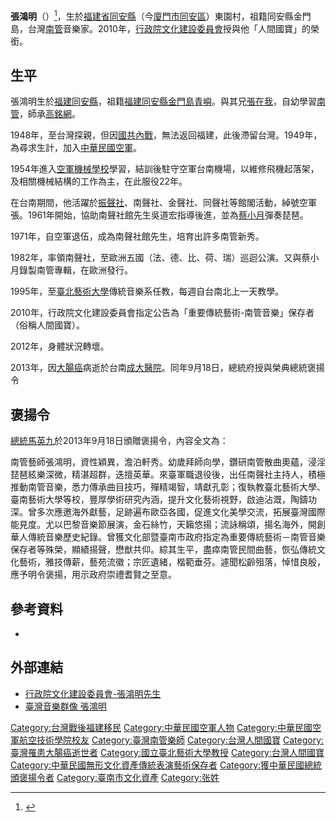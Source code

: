 '''張鴻明'''（{{bd|1920年||2013年|7月26日|catIdx=Chang}}）<ref>{{cite web
|url=http://www.epochtimes.com/gb/13/9/21/n3969218.htm
|website=大紀元
|date=2013年9月21日
|accessdate=2018年7月6日
|title=追思国宝张鸿明 颁总统褒扬令
|author=徐卉（中央社记者）
|archive-date=2018年7月6日
|archive-url=https://web.archive.org/web/20180706190630/http://www.epochtimes.com/gb/13/9/21/n3969218.htm
|dead-url=no
}}</ref>，生於[[福建省_(中華民國)|福建省]][[同安縣|同安縣]]（今[[廈門市|廈門市]][[同安區|同安區]]）東園村，祖籍同安縣金門島，台灣[[南管|南管]]音樂家。2010年，[[行政院文化建設委員會|行政院文化建設委員會]]授與他「人間國寶」的榮銜。

==生平==
張鴻明生於[[福建|福建]][[同安縣|同安縣]]，祖籍[[福建|福建]][[同安縣|同安縣]][[金門島|金門島]][[青嶼|青嶼]]。與其兄[[張在我|張在我]]，自幼學習[[南管|南管]]，師承[[高銘網|高銘網]]。

1948年，至台灣探親，但因[[國共內戰|國共內戰]]，無法返回福建，此後滯留台灣。1949年，為尋求生計，加入[[中華民國空軍|中華民國空軍]]。

1954年進入[[空軍機械學校|空軍機械學校]]學習，結訓後駐守空軍台南機場，以維修飛機起落架，及相關機械結構的工作為主，在此服役22年。

在台南期間，他活躍於[[振聲社|振聲社]]、南聲社、金聲社、同聲社等館閣活動，綽號空軍張。1961年開始，協助南聲社館先生吳道宏指導後進，並為[[蔡小月|蔡小月]]彈奏琵琶。

1971年，自空軍退伍，成為南聲社館先生，培育出許多南管新秀。

1982年，率領南聲社，至歐洲五國（法、德、比、荷、瑞）巡迴公演。又與蔡小月錄製南管專輯，在歐洲發行。

1995年，至[[臺北藝術大學|臺北藝術大學]]傳統音樂系任教，每週自台南北上一天教學。

2010年，行政院文化建設委員會指定公告為「重要傳統藝術-南管音樂」保存者（俗稱人間國寶）。

2012年，身體狀況轉壞。

2013年，因[[大腸癌|大腸癌]]病逝於台南[[成大醫院|成大醫院]]。同年9月18日，總統府授與榮典總統褒揚令
==褒揚令==

[[總統|總統]][[馬英九|馬英九]]於2013年9月18日頒贈褒揚令，內容全文為：

南管藝師張鴻明，資性穎異，澹泊軒秀。幼歲拜師向學，鑽研南管散曲奧蘊，浸淫琵琶絃樂深微，精湛超群，迭擅英華。來臺軍職退役後，出任南聲社主持人，積極推動南管音樂，悉力傳承曲目技巧，殫精竭智，靖獻孔彰；復執教臺北藝術大學、臺南藝術大學等校，豐厚學術研究內涵，提升文化藝術視野，啟迪沾溉，陶鑄功深。曾多次應邀海外獻藝，足跡遍布歐亞各國，促進文化美學交流，拓展臺灣國際能見度。尤以巴黎音樂節展演，金石絲竹，天籟悠揚；流詠稱頌，揚名海外，開創華人傳統音樂歷史紀錄。曾獲文化部暨臺南市政府指定為重要傳統藝術－南管音樂保存者等殊榮，顯績揚聲，懋猷共仰。綜其生平，盡瘁南管民間曲藝，恢弘傳統文化藝術，雅技傳薪，藝苑流徽；宗匠遺緒，楷範垂芬。遽聞松齡殂落，悼惜良殷，應予明令褒揚，用示政府崇禮耆賢之至意。

==參考資料==
{{reflist}}
* {{Cite book|title=《張鴻明生命史：來自遙遠地方的音樂》|last=呂錘寬|publisher=文化部文化資產局|year=2013|isbn=9789860378245|location=臺北市}}

==外部連結==
*[http://www.topwin.com.tw/99hach/index02-03.html 行政院文化建設委員會-張鴻明先生] {{Wayback|url=http://www.topwin.com.tw/99hach/index02-03.html |date=20150613121015 }}
*[http://musiciantw.ncfta.gov.tw/list.aspx?c=&p=M070 臺灣音樂群像 張鴻明] {{Wayback|url=http://musiciantw.ncfta.gov.tw/list.aspx?c=&p=M070 |date=20180122125112 }}

[[Category:台灣戰後福建移民|Category:台灣戰後福建移民]]
[[Category:中華民國空軍人物|Category:中華民國空軍人物]]
[[Category:中華民國空軍航空技術學院校友|Category:中華民國空軍航空技術學院校友]]
[[Category:臺灣南管樂師|Category:臺灣南管樂師]]
[[Category:台灣人間國寶|Category:台灣人間國寶]]
[[Category:臺灣罹患大腸癌逝世者|Category:臺灣罹患大腸癌逝世者]]
[[Category:國立臺北藝術大學教授|Category:國立臺北藝術大學教授]]
[[Category:台灣人間國寶|Category:台灣人間國寶]]
[[Category:中華民國無形文化資產傳統表演藝術保存者|Category:中華民國無形文化資產傳統表演藝術保存者]]
[[Category:獲中華民國總統頒褒揚令者|Category:獲中華民國總統頒褒揚令者]]
[[Category:臺南市文化資產|Category:臺南市文化資產]]
[[Category:张姓|Category:张姓]]